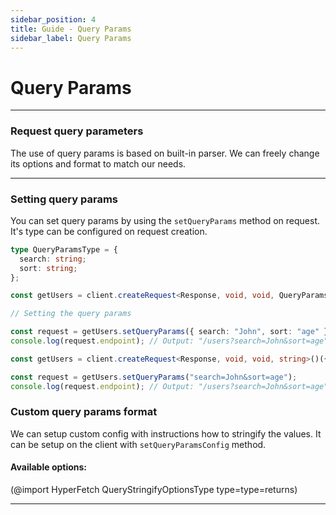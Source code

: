 ```yaml
---
sidebar_position: 4
title: Guide - Query Params
sidebar_label: Query Params
---
```


# Query Params

---

### Request query parameters

The use of query params is based on built-in parser. We can freely change its options and format to match our needs.

---

### Setting query params

You can set query params by using the `setQueryParams` method on request. It's type can be configured on request
creation.

```ts
type QueryParamsType = {
  search: string;
  sort: string;
};

const getUsers = client.createRequest<Response, void, void, QueryParamsType>()({ endpoint: "/users" });

// Setting the query params

const request = getUsers.setQueryParams({ search: "John", sort: "age" });
console.log(request.endpoint); // Output: "/users?search=John&sort=age"
```

```ts
const getUsers = client.createRequest<Response, void, void, string>()({ endpoint: "/users" });

const request = getUsers.setQueryParams("search=John&sort=age");
console.log(request.endpoint); // Output: "/users?search=John&sort=age"
```

### Custom query params format

We can setup custom config with instructions how to stringify the values. It can be setup on the client with
`setQueryParamsConfig` method.

#### Available options:

(@import HyperFetch QueryStringifyOptionsType type=type=returns)

---
